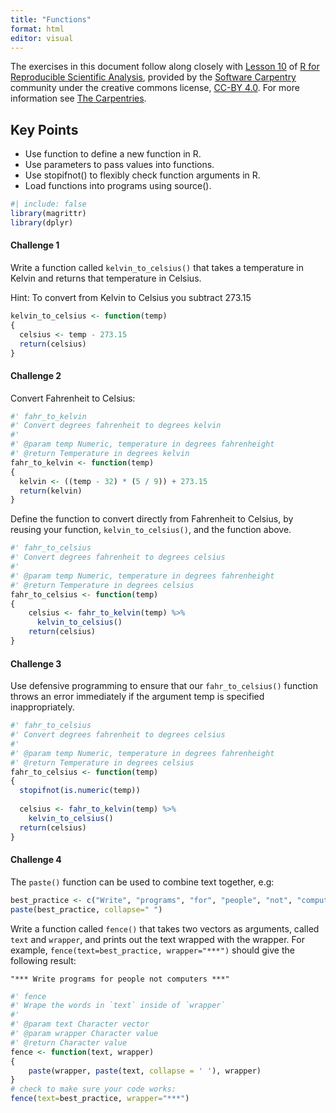```yaml
---
title: "Functions"
format: html
editor: visual
---
```


The exercises in this document follow along closely with [Lesson 10](https://swcarpentry.github.io/r-novice-gapminder/10-functions.html) of [R for Reproducible Scientific Analysis](https://swcarpentry.github.io/r-novice-gapminder/), provided by the [Software Carpentry](https://software-carpentry.org/) community under the creative commons license, [CC-BY 4.0](https://creativecommons.org/licenses/by/4.0/). For more information see [The Carpentries](https://carpentries.org/).

::: callout-tip
## Key Points

-   Use function to define a new function in R.
-   Use parameters to pass values into functions.
-   Use stopifnot() to flexibly check function arguments in R.
-   Load functions into programs using source().
:::

```r
#| include: false
library(magrittr)
library(dplyr)
```

#### Challenge 1

Write a function called `kelvin_to_celsius()` that takes a temperature in Kelvin and returns that temperature in Celsius.

Hint: To convert from Kelvin to Celsius you subtract 273.15

<!-- Challenge 1 answer begin -->

```r
kelvin_to_celsius <- function(temp)
{
  celsius <- temp - 273.15
  return(celsius)
}
```

<!-- Challenge 1 answer end -->

#### Challenge 2

Convert Fahrenheit to Celsius:

```r
#' fahr_to_kelvin
#' Convert degrees fahrenheit to degrees kelvin
#' 
#' @param temp Numeric, temperature in degrees fahrenheight
#' @return Temperature in degrees kelvin
fahr_to_kelvin <- function(temp)
{
  kelvin <- ((temp - 32) * (5 / 9)) + 273.15
  return(kelvin)
}
```

Define the function to convert directly from Fahrenheit to Celsius, by reusing your function, `kelvin_to_celsius()`, and the function above.

<!-- Challenge 2 answer begin -->

```r
#' fahr_to_celsius
#' Convert degrees fahrenheit to degrees celsius
#' 
#' @param temp Numeric, temperature in degrees fahrenheight
#' @return Temperature in degrees celsius
fahr_to_celsius <- function(temp) 
{
    celsius <- fahr_to_kelvin(temp) %>%
      kelvin_to_celsius()
    return(celsius)
}
```

<!-- Challenge 2 answer end -->

#### Challenge 3

Use defensive programming to ensure that our `fahr_to_celsius()` function throws an error immediately if the argument temp is specified inappropriately.

<!-- Challenge 3 answer begin -->

```r
#' fahr_to_celsius
#' Convert degrees fahrenheit to degrees celsius
#' 
#' @param temp Numeric, temperature in degrees fahrenheight
#' @return Temperature in degrees celsius
fahr_to_celsius <- function(temp) 
{
  stopifnot(is.numeric(temp))
  
  celsius <- fahr_to_kelvin(temp) %>%
    kelvin_to_celsius()
  return(celsius)
}
```

<!-- Challenge 3 answer end -->

#### Challenge 4

The `paste()` function can be used to combine text together, e.g:

```r
best_practice <- c("Write", "programs", "for", "people", "not", "computers")
paste(best_practice, collapse=" ")
```

Write a function called `fence()` that takes two vectors as arguments, called `text` and `wrapper`, and prints out the text wrapped with the wrapper. For example, `fence(text=best_practice, wrapper="***")` should give the following result:

```         
"*** Write programs for people not computers ***"
```

<!-- Challenge 4 answer begin -->

```r
#' fence
#' Wrape the words in `text` inside of `wrapper`
#' 
#' @param text Character vector
#' @param wrapper Character value
#' @return Character value
fence <- function(text, wrapper)
{
    paste(wrapper, paste(text, collapse = ' '), wrapper)
}
# check to make sure your code works:
fence(text=best_practice, wrapper="***")
```

<!-- Challenge 4 answer end -->
